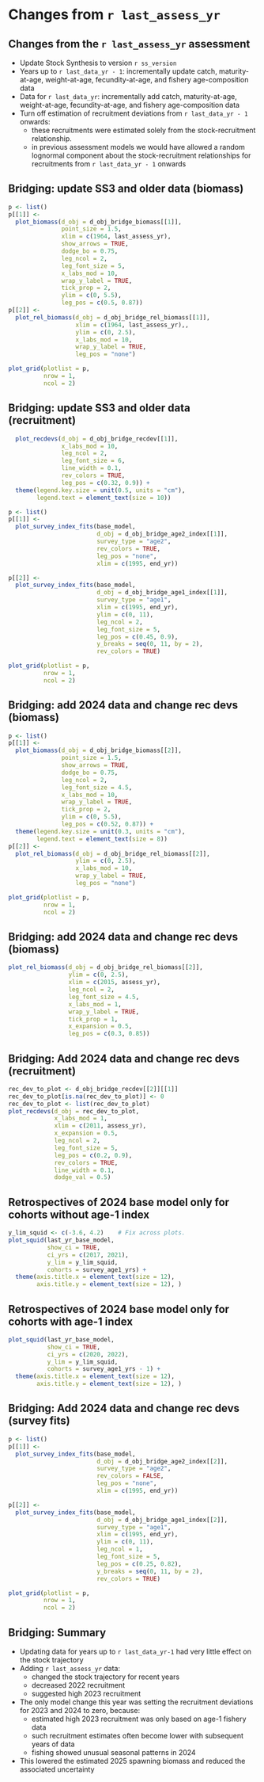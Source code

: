 # Changes from `r last_assess_yr`
## Changes from the `r last_assess_yr` assessment

* Update Stock Synthesis to version `r ss_version`
* Years up to `r last_data_yr - 1`: incrementally update catch, maturity-at-age,
weight-at-age, fecundity-at-age, and fishery age-composition
data
* Data for `r last_data_yr`: incrementally add catch, maturity-at-age,
weight-at-age, fecundity-at-age,
<!-- biomass survey, survey age-composition, age-1 index, -->
and fishery age-composition data
  \pause
* Turn off estimation of recruitment deviations from `r last_data_yr - 1`
 onwards:
  * these recruitments were estimated solely from the
  stock-recruitment relationship.
  * in previous assessment models we would have allowed a random lognormal
  component about the stock-recruitment relationships for recruitments from `r last_data_yr - 1`
  onwards

## Bridging: update SS3 and older data (biomass)

```r
p <- list()
p[[1]] <-
  plot_biomass(d_obj = d_obj_bridge_biomass[[1]],
               point_size = 1.5,
               xlim = c(1964, last_assess_yr),
               show_arrows = TRUE,
               dodge_bo = 0.75,
               leg_ncol = 2,
               leg_font_size = 5,
               x_labs_mod = 10,
               wrap_y_label = TRUE,
               tick_prop = 2,
               ylim = c(0, 5.5),
               leg_pos = c(0.5, 0.87))
p[[2]] <-
  plot_rel_biomass(d_obj = d_obj_bridge_rel_biomass[[1]],
                   xlim = c(1964, last_assess_yr),,
                   ylim = c(0, 2.5),
                   x_labs_mod = 10,
                   wrap_y_label = TRUE,
                   leg_pos = "none")

plot_grid(plotlist = p,
          nrow = 1,
          ncol = 2)
```

## Bridging: update SS3 and older data (recruitment)

```r
  plot_recdevs(d_obj = d_obj_bridge_recdev[[1]],
               x_labs_mod = 10,
               leg_ncol = 2,
               leg_font_size = 6,
               line_width = 0.1,
               rev_colors = TRUE,
               leg_pos = c(0.32, 0.9)) +
  theme(legend.key.size = unit(0.5, units = "cm"),
        legend.text = element_text(size = 10))

```
<!--
## Bridging: update SS3 and older data (biomass) (survey)
Not showing in 2025 since no real difference
-->
```r
p <- list()
p[[1]] <-
  plot_survey_index_fits(base_model,
                         d_obj = d_obj_bridge_age2_index[[1]],
                         survey_type = "age2",
                         rev_colors = TRUE,
                         leg_pos = "none",
                         xlim = c(1995, end_yr))

p[[2]] <-
  plot_survey_index_fits(base_model,
                         d_obj = d_obj_bridge_age1_index[[1]],
                         survey_type = "age1",
                         xlim = c(1995, end_yr),
                         ylim = c(0, 11),
                         leg_ncol = 2,
                         leg_font_size = 5,
                         leg_pos = c(0.45, 0.9),
                         y_breaks = seq(0, 11, by = 2),
                         rev_colors = TRUE)

plot_grid(plotlist = p,
          nrow = 1,
          ncol = 2)
```
## Bridging: add 2024 data and change rec devs (biomass)

```r
p <- list()
p[[1]] <-
  plot_biomass(d_obj = d_obj_bridge_biomass[[2]],
               point_size = 1.5,
               show_arrows = TRUE,
               dodge_bo = 0.75,
               leg_ncol = 2,
               leg_font_size = 4.5,
               x_labs_mod = 10,
               wrap_y_label = TRUE,
               tick_prop = 2,
               ylim = c(0, 5.5),
               leg_pos = c(0.52, 0.87)) +
  theme(legend.key.size = unit(0.3, units = "cm"),
        legend.text = element_text(size = 8))
p[[2]] <-
  plot_rel_biomass(d_obj = d_obj_bridge_rel_biomass[[2]],
                   ylim = c(0, 2.5),
                   x_labs_mod = 10,
                   wrap_y_label = TRUE,
                   leg_pos = "none")

plot_grid(plotlist = p,
          nrow = 1,
          ncol = 2)
```
## Bridging: add 2024 data and change rec devs (biomass)

```r
plot_rel_biomass(d_obj = d_obj_bridge_rel_biomass[[2]],
                 ylim = c(0, 2.5),
                 xlim = c(2015, assess_yr),
                 leg_ncol = 2,
                 leg_font_size = 4.5,
                 x_labs_mod = 1,
                 wrap_y_label = TRUE,
                 tick_prop = 1,
                 x_expansion = 0.5,
                 leg_pos = c(0.3, 0.85))
```

## Bridging: Add 2024 data and change rec devs (recruitment)

```r
rec_dev_to_plot <- d_obj_bridge_recdev[[2]][[1]]
rec_dev_to_plot[is.na(rec_dev_to_plot)] <- 0
rec_dev_to_plot <- list(rec_dev_to_plot)
plot_recdevs(d_obj = rec_dev_to_plot,
             x_labs_mod = 1,
             xlim = c(2011, assess_yr),
             x_expansion = 0.5,
             leg_ncol = 2,
             leg_font_size = 5,
             leg_pos = c(0.2, 0.9),
             rev_colors = TRUE,
             line_width = 0.1,
             dodge_val = 0.5)
```

## Retrospectives of 2024 base model only for cohorts without age-1 index
```r
y_lim_squid <- c(-3.6, 4.2)    # Fix across plots.
plot_squid(last_yr_base_model,
           show_ci = TRUE,
           ci_yrs = c(2017, 2021),
           y_lim = y_lim_squid,
           cohorts = survey_age1_yrs) +
  theme(axis.title.x = element_text(size = 12),
        axis.title.y = element_text(size = 12), )
```


## Retrospectives of 2024 base model only for cohorts with age-1 index
```r
plot_squid(last_yr_base_model,
           show_ci = TRUE,
           ci_yrs = c(2020, 2022),
           y_lim = y_lim_squid,
           cohorts = survey_age1_yrs - 1) +
  theme(axis.title.x = element_text(size = 12),
        axis.title.y = element_text(size = 12), )
```

## Bridging: Add 2024 data and change rec devs (survey fits)

```r
p <- list()
p[[1]] <-
  plot_survey_index_fits(base_model,
                         d_obj = d_obj_bridge_age2_index[[2]],
                         survey_type = "age2",
                         rev_colors = FALSE,
                         leg_pos = "none",
                         xlim = c(1995, end_yr))

p[[2]] <-
  plot_survey_index_fits(base_model,
                         d_obj = d_obj_bridge_age1_index[[2]],
                         survey_type = "age1",
                         xlim = c(1995, end_yr),
                         ylim = c(0, 11),
                         leg_ncol = 1,
                         leg_font_size = 5,
                         leg_pos = c(0.25, 0.82),
                         y_breaks = seq(0, 11, by = 2),
                         rev_colors = TRUE)

plot_grid(plotlist = p,
          nrow = 1,
          ncol = 2)
```

## Bridging: Summary

\bsmall

* Updating data for years up to `r last_data_yr-1` had very little effect on the
  stock trajectory
<!-- * Adding the `r last_data_yr` survey biomass estimate led to a downward shift in stock
  trajectory (and fit to biomass survey) going back to 2017
* Adding the `r last_data_yr` survey age compositions increased stock biomass from 2023 to
  2024 with increases in 2020 and 2021 recruitment
 * Adding the age-1 index resulted in a slight increase in 2022 recruitment -->
* Adding `r last_assess_yr` data:
  * changed the stock trajectory for recent years
  * decreased 2022 recruitment
  * suggested high 2023 recruitment
  \pause
<!-- * Model-based weight-at-age altered stock size and status in the 1970s and 1980s (and
  equilibrium B~0~), but had little net effect since that time -->
* The only model change this year was setting the recruitment deviations for 2023
  and 2024 to zero, because:
  * estimated high 2023 recruitment was only based on age-1 fishery
  data
  * such recruitment estimates often become lower with subsequent years of data
  * fishing showed unusual seasonal patterns in 2024
* This lowered the estimated 2025 spawning biomass and reduced the associated uncertainty

\esmall
